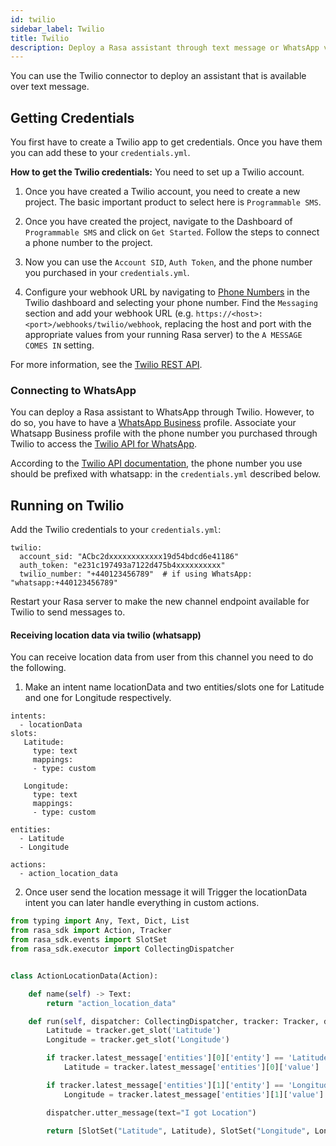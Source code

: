 ```yaml
---
id: twilio
sidebar_label: Twilio
title: Twilio
description: Deploy a Rasa assistant through text message or WhatsApp via the Twilio connector
---
```


You can use the Twilio connector to deploy an assistant that is available over text message.

## Getting Credentials

You first have to create a Twilio app to get credentials.
Once you have them you can add these to your `credentials.yml`.

**How to get the Twilio credentials:**
You need to set up a Twilio account.

1. Once you have created a Twilio account, you need to create a new
   project. The basic important product to select here
   is `Programmable SMS`.

2. Once you have created the project, navigate to the Dashboard of
   `Programmable SMS` and click on `Get Started`. Follow the
   steps to connect a phone number to the project.

3. Now you can use the `Account SID`, `Auth Token`, and the phone
   number you purchased in your `credentials.yml`.

4. Configure your webhook URL by navigating to
   [Phone Numbers](https://www.twilio.com/console/phone-numbers/incoming) in the Twilio
   dashboard and selecting your phone number. Find the `Messaging` section and add
   your webhook URL (e.g. `https://<host>:<port>/webhooks/twilio/webhook`,
   replacing the host and port with the appropriate values from your running Rasa server)
   to the `A MESSAGE COMES IN` setting.

For more information, see the [Twilio REST API](https://www.twilio.com/docs/iam/api).

### Connecting to WhatsApp

You can deploy a Rasa assistant to WhatsApp through Twilio. However, to do so, you have
to have a [WhatsApp Business](https://www.whatsapp.com/business/) profile. Associate
your Whatsapp Business profile with the phone number you purchased through Twilio to
access the [Twilio API for WhatsApp](https://www.twilio.com/docs/whatsapp/api).

According to the [Twilio API documentation](https://www.twilio.com/docs/whatsapp/api#using-phone-numbers-with-whatsapp),
the phone number you use should be prefixed with whatsapp: in the `credentials.yml` described below.


## Running on Twilio

Add the Twilio credentials to your `credentials.yml`:

```yaml-rasa
twilio:
  account_sid: "ACbc2dxxxxxxxxxxxx19d54bdcd6e41186"
  auth_token: "e231c197493a7122d475b4xxxxxxxxxx"
  twilio_number: "+440123456789"  # if using WhatsApp: "whatsapp:+440123456789"
```

Restart your Rasa server
to make the new channel endpoint available for Twilio to send messages to.


#### Receiving location data via twilio (whatsapp)

You can receive location data from user from this channel you need to do the following.

1. Make an intent name locationData and two entities/slots one for Latitude and one for Longitude respectively.

```yaml-rasa title="domain.yml"
intents:
  - locationData
slots:
   Latitude:
     type: text
     mappings:
     - type: custom

   Longitude:
     type: text
     mappings:
     - type: custom

entities:
  - Latitude
  - Longitude

actions:
  - action_location_data
```

2. Once user send the location message it will Trigger the locationData intent you can later handle everything in custom actions.

```python
from typing import Any, Text, Dict, List
from rasa_sdk import Action, Tracker
from rasa_sdk.events import SlotSet
from rasa_sdk.executor import CollectingDispatcher


class ActionLocationData(Action):

    def name(self) -> Text:
        return "action_location_data"

    def run(self, dispatcher: CollectingDispatcher, tracker: Tracker, domain: Dict[Text, Any]) -> List[Dict[Text, Any]]:
        Latitude = tracker.get_slot('Latitude')
        Longitude = tracker.get_slot('Longitude')

        if tracker.latest_message['entities'][0]['entity'] == 'Latitude':
            Latitude = tracker.latest_message['entities'][0]['value']

        if tracker.latest_message['entities'][1]['entity'] == 'Longitude':
            Longitude = tracker.latest_message['entities'][1]['value']

        dispatcher.utter_message(text="I got Location")

        return [SlotSet("Latitude", Latitude), SlotSet("Longitude", Longitude)]
  ```